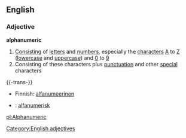 ==English==
===Adjective===
'''alphanumeric'''
#[[Consisting]] of [[letter]]s and [[number]]s, especially the [[character]]s [[A]] to [[Z]] ([[lowercase]] and [[uppercase]]) and [[0]] to [[9]]
#Consisting of these characters plus [[punctuation]] and other [[special]] characters

{{-trans-}}
*Finnish: [[alfanumeerinen]]
*{{sv}}: [[alfanumerisk]] 

[[Category:English adjectives]]

[[pl:Alphanumeric]]